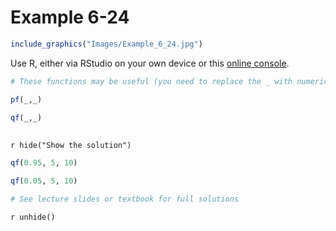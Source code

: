 # Example 6-24 {-}

```r
include_graphics("Images/Example_6_24.jpg")
```

Use R, either via RStudio on your own device or this [online console](https://www.mycompiler.io/new/r).


```r
# These functions may be useful (you need to replace the _ with numerical expressions)

pf(_,_)
  
qf(_,_)
  
```


`r hide("Show the solution")`
```r
qf(0.95, 5, 10)

qf(0.05, 5, 10)

# See lecture slides or textbook for full solutions

```
`r unhide()`
